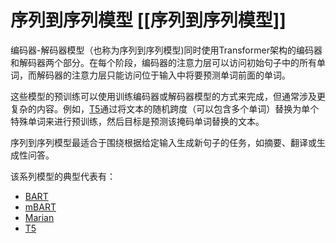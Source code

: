# 序列到序列模型 [[序列到序列模型]]

<CourseFloatingBanner
    chapter={1}
    classNames="absolute z-10 right-0 top-0"
/>

<Youtube id="0_4KEb08xrE" />

编码器-解码器模型（也称为序列到序列模型)同时使用Transformer架构的编码器和解码器两个部分。在每个阶段，编码器的注意力层可以访问初始句子中的所有单词，而解码器的注意力层只能访问位于输入中将要预测单词前面的单词。

这些模型的预训练可以使用训练编码器或解码器模型的方式来完成，但通常涉及更复杂的内容。例如，[T5](https://huggingface.co/t5-base)通过将文本的随机跨度（可以包含多个单词）替换为单个特殊单词来进行预训练，然后目标是预测该掩码单词替换的文本。

序列到序列模型最适合于围绕根据给定输入生成新句子的任务，如摘要、翻译或生成性问答。

该系列模型的典型代表有：

- [BART](https://huggingface.co/transformers/model_doc/bart.html)
- [mBART](https://huggingface.co/transformers/model_doc/mbart.html)
- [Marian](https://huggingface.co/transformers/model_doc/marian.html)
- [T5](https://huggingface.co/transformers/model_doc/t5.html)
